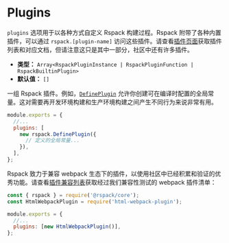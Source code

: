 # Plugins

`plugins` 选项用于以各种方式自定义 Rspack 构建过程。Rspack 附带了各种内置插件，可以通过 `rspack.[plugin-name]` 访问这些插件。请查看[插件页面](/plugins/index)获取插件列表和对应文档，但请注意这只是其中一部分，社区中还有许多插件。

- **类型：** `Array<RspackPluginInstance | RspackPluginFunction | RspackBuiltinPlugin>`
- **默认值：** `[]`

一组 Rspack 插件。例如，[`DefinePlugin`](/plugins/webpack/define-plugin) 允许你创建可在编译时配置的全局常量。这对需要再开发环境构建和生产环境构建之间产生不同行为来说非常有用。

```js title=rspack.config.js
module.exports = {
  //...
  plugins: [
    new rspack.DefinePlugin({
      // 定义的全局常量...
    }),
  ],
};
```

Rspack 致力于兼容 webpack 生态下的插件，以使用社区中已经积累和验证的优秀功能。请查看[插件兼容列表](/guide/compatibility/plugin)获取经过我们兼容性测试的 webpack 插件清单：

```js title=rspack.config.js
const { rspack } = require('@rspack/core');
const HtmlWebpackPlugin = require('html-webpack-plugin');

module.exports = {
  //...
  plugins: [new HtmlWebpackPlugin()],
};
```

